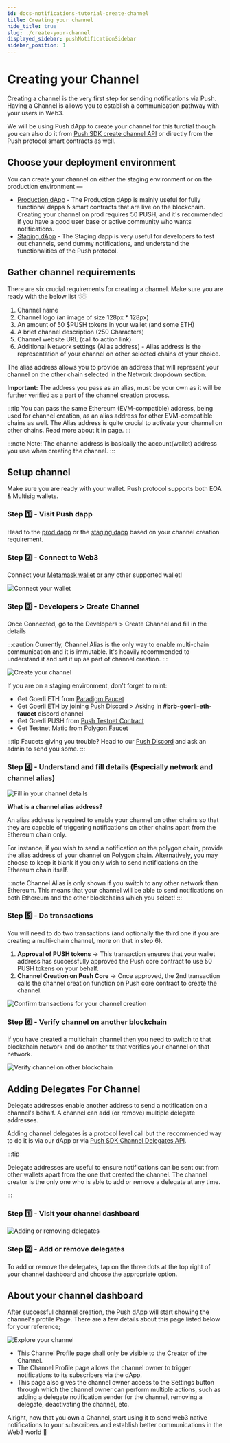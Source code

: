 ```yaml
---
id: docs-notifications-tutorial-create-channel
title: Creating your channel
hide_title: true
slug: ./create-your-channel
displayed_sidebar: pushNotificationSidebar
sidebar_position: 1
---
```


# Creating your Channel

Creating a channel is the very first step for sending notifications via Push. Having a Channel is allows you to establish a communication pathway with your users in Web3. 

We will be using Push dApp to create your channel for this turotial though you can also do it from [Push SDK create channel API](docs/notifications/build/create-channel/) or directly from the Push protocol smart contracts as well.

<head>
  <title>Create Channel| Tutorial | Push Notifications | Push Documentation</title>
</head>

## Choose your deployment environment
You can create your channel on either the staging environment or on the production environment —
- [Production dApp](https://app.push.org/dashboard) - The Production dApp is mainly useful for fully functional dapps & smart contracts that are live on the blockchain. Creating your channel on prod requires 50 PUSH, and it's recommended if you have a good user base or active community who wants notifications.
- [Staging dApp](https://staging.push.org/dashboard) - The Staging dapp is very useful for developers to test out channels, send dummy notifications, and understand the functionalities of the Push protocol.

## Gather channel requirements
There are six crucial requirements for creating a channel. Make sure you are ready with the below list 👇🏼

1. Channel name
2. Channel logo (an image of size 128px * 128px)
3. An amount of 50 $PUSH tokens in your wallet (and some ETH)
4. A brief channel description (250 Characters)
5. Channel website URL (call to action link)
6. Additional Network settings (Alias address) - Alias address is the representation of your channel on other selected chains of your choice.

The alias address allows you to provide an address that will represent your channel on the other chain selected in the Network dropdown section. 

**Important:** The address you pass as an alias, must be your own as it will be further verified as a part of the channel creation process.

:::tip
You can pass the same Ethereum (EVM-compatible) address, being used for channel creation, as an alias address for other EVM-compatible chains as well.
The Alias address is quite crucial to activate your channel on other chains. Read more about it in  page.
:::

:::note
Note: The channel address is basically the account(wallet) address you use when creating the channel.
:::

## Setup channel

Make sure you are ready with your wallet. Push protocol supports both EOA & Multisig wallets.

### Step 1️⃣ - Visit Push dapp

Head to the [prod dapp](https://app.push.org/dashboard) or the [staging dapp](https://staging.push.org/dashboard) based on your channel creation requirement. 

### Step 2️⃣ - Connect to Web3

Connect your [Metamask wallet](https://metamask.io) or any other supported wallet! 

![Connect your wallet](/assets/docs/notifications/tutorials/tutorial-create-channel/connectWallet.png "Representation of how to connect your web3 wallet")

### Step 3️⃣ - Developers > Create Channel

Once Connected, go to the Developers > Create Channel and fill in the details

:::caution
Currently, Channel Alias is the only way to enable multi-chain communication and it is immutable. It's heavily recommended to understand it and set it up as part of channel creation.
:::

![Create your channel](/assets/docs/notifications/tutorials/tutorial-create-channel/createYourChannel.png "Representation of how to start creating your channel")

If you are on a staging environment, don't forget to mint:
- Get Goerli ETH from [Paradigm Faucet](https://faucet.paradigm.xyz)
- Get Goerli ETH by joining [Push Discord](https://discord.gg/pushprotocol) > Asking in **#brb-goerli-eth-faucet** discord channel
- Get Goerli PUSH from [Push Testnet Contract](https://goerli.etherscan.io/address/0x2b9bE9259a4F5Ba6344c1b1c07911539642a2D33)
- Get Testnet Matic from [Polygon Faucet](https://faucet.polygon.technology/)

:::tip
Faucets giving you trouble? Head to our [Push Discord](https://discord.gg/pushprotocol "Join Push Discord channel") and ask an admin to send you some.
:::

### Step 4️⃣ - Understand and fill details (Especially network and channel alias) 
![Fill in your channel details](/assets/docs/notifications/tutorials/tutorial-create-channel/createChannelAlias.png "Representation of details you need to fill for your channel including channel alias")

**What is a channel alias address?**

An alias address is required to enable your channel on other chains so that they are capable of triggering notifications on other chains apart from the Ethereum chain only. 

For instance, if you wish to send a notification on the polygon chain, provide the alias address of your channel on Polygon chain. Alternatively, you may choose to keep it blank if you only wish to send notifications on the Ethereum chain itself.

:::note
Channel Alias is only shown if you switch to any other network than Ethereum. This means that your channel will be able to send notifications on both Ethereum and the other blockchains which you select!
:::

### Step 5️⃣ - Do transactions

You will need to do two transactions (and optionally the third one if you are creating a multi-chain channel, more on that in step 6).

1. **Approval of PUSH tokens** -> This transaction ensures that your wallet address has successfully approved the Push core contract to use 50 PUSH tokens on your behalf.
2. **Channel Creation on Push Core** -> Once approved, the 2nd transaction calls the channel creation function on Push core contract to create the channel.

![Confirm transactions for your channel creation](/assets/docs/notifications/tutorials/tutorial-create-channel/confirmTransaction.png "Representation of confirm transactions screen during your channel creation process")

### Step 6️⃣ - Verify channel on another blockchain

If you have created a multichain channel then you need to switch to that blockchain network and do another tx that verifies your channel on that network.

![Verify channel on other blockchain](/assets/docs/notifications/tutorials/tutorial-create-channel/verifyChannel.png "Representation of how to verify channel on other blockchain")

## Adding Delegates For Channel

Delegate addresses enable another address to send a notification on a channel's behalf. A channel can add (or remove) multiple delegate addresses. 

Adding channel delegates is a protocol level call but the recommended way to do it is via our dApp or via [Push SDK Channel Delegates API](/docs/notifications/01-build/06-Develop-Channel-Delegates.mdx "API for adding channel delegates").

:::tip

Delegate addresses are useful to ensure notifications can be sent out from other wallets apart from the one that created the channel. The channel creator is the only one who is able to add or remove a delegate at any time.

:::

### Step 1️⃣ - Visit your channel dashboard
![Adding or removing delegates](/assets/docs/notifications/tutorials/tutorial-create-channel/channelDelegates.png "Representation of how a developer can add or remove delegates from their channel via channel dashboard")

### Step 2️⃣ - Add or remove delegates
To add or remove the delegates, tap on the three dots at the top right of your channel dashboard and choose the appropriate option.

## About your channel dashboard

After successful channel creation, the Push dApp will start showing the channel's profile Page. There are a few details about this page listed below for your reference;

![Explore your channel](/assets/docs/notifications/tutorials/tutorial-create-channel/knowYourChannel.png "Representation of how channel dashboard looks to the developer after channel is successfully created")

- This Channel Profile page shall only be visible to the Creator of the Channel.
- The Channel Profile page allows the channel owner to trigger notifications to its subscribers via the dApp.
- This page also gives the channel owner access to the Settings button through which the channel owner can perform multiple actions, such as adding a delegate notification sender for the channel, removing a delegate, deactivating the channel, etc.

Alright, now that you own a Channel, start using it to send web3 native notifications to your subscribers and establish better communications in the Web3 world 🥳

